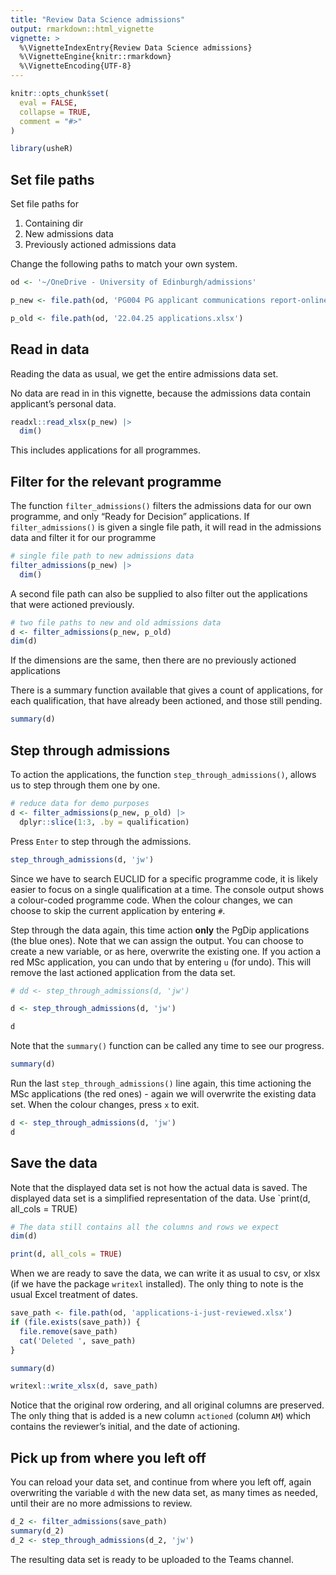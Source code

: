 ```yaml
---
title: "Review Data Science admissions"
output: rmarkdown::html_vignette
vignette: >
  %\VignetteIndexEntry{Review Data Science admissions}
  %\VignetteEngine{knitr::rmarkdown}
  %\VignetteEncoding{UTF-8}
---
```


```r
knitr::opts_chunk$set(
  eval = FALSE,
  collapse = TRUE,
  comment = "#>"
)
```

```r
library(usheR)
```

## Set file paths

Set file paths for

1. Containing dir
2. New admissions data
3. Previously actioned admissions data

Change the following paths to match your own system.

```r
od <- '~/OneDrive - University of Edinburgh/admissions'

p_new <- file.path(od, 'PG004 PG applicant communications report-online 12-May-25.xlsx')

p_old <- file.path(od, '22.04.25 applications.xlsx')
```

## Read in data

Reading the data as usual, we get the entire admissions data set.

No data are read in in this vignette, because the admissions data contain applicant's personal data.

```r
readxl::read_xlsx(p_new) |> 
  dim()
```

This includes applications for all programmes.

## Filter for the relevant programme

The function `filter_admissions()` filters the admissions data for our own programme, and only "Ready for Decision" applications.
If `filter_admissions()` is given a single file path, it will read in the admissions data and filter it for our programme

```r
# single file path to new admissions data
filter_admissions(p_new) |> 
  dim()
```

A second file path can also be supplied to also filter out the applications that were actioned previously.

```r
# two file paths to new and old admissions data
d <- filter_admissions(p_new, p_old)
dim(d)
```

If the dimensions are the same, then there are no previously actioned applications

There is a summary function available that gives a count of applications, for each qualification, that have already been actioned, and those still pending.

```r
summary(d)
```

## Step through admissions

To action the applications, the function `step_through_admissions()`, allows us to step through them one by one.

```r
# reduce data for demo purposes
d <- filter_admissions(p_new, p_old) |> 
  dplyr::slice(1:3, .by = qualification)
```

Press `Enter` to step through the admissions.

```r
step_through_admissions(d, 'jw')
```

Since we have to search EUCLID for a specific programme code, it is likely easier to focus on a single qualification at a time. The console output shows a colour-coded programme code. When the colour changes, we can choose to skip the current application by entering `#`.

Step through the data again, this time action __only__ the PgDip applications (the blue ones). Note that we can assign the output. You can choose to create a new variable, or as here, overwrite the existing one. If you action a red MSc application, you can undo that by entering `u` (for undo). This will remove the last actioned application from the data set.

```r
# dd <- step_through_admissions(d, 'jw')

d <- step_through_admissions(d, 'jw')

d
```

Note that the `summary()` function can be called any time to see our progress.

```r
summary(d)
```

Run the last `step_through_admissions()` line again, this time actioning the MSc applications (the red ones) - again we will overwrite the existing data set.
When the colour changes, press `x` to exit.

```r
d <- step_through_admissions(d, 'jw')
d
```

## Save the data

Note that the displayed data set is not how the actual data is saved. The displayed data set is a simplified representation of the data. Use `print(d, all_cols = TRUE)

```r
# The data still contains all the columns and rows we expect 
dim(d)

print(d, all_cols = TRUE)
```

When we are ready to save the data, we can write it as usual to csv, or xlsx (if we have the package `writexl` installed).
The only thing to note is the usual Excel treatment of dates.

```r
save_path <- file.path(od, 'applications-i-just-reviewed.xlsx')
if (file.exists(save_path)) {
  file.remove(save_path)
  cat('Deleted ', save_path)
}

summary(d)

writexl::write_xlsx(d, save_path)
```

Notice that the original row ordering, and all original columns are preserved. The only thing that is added is a new column `actioned` (column `AM`) which contains the reviewer's initial, and the date of actioning.

## Pick up from where you left off

You can reload your data set, and continue from where you left off, again overwriting the variable `d` with the new data set, as many times as needed, until their are no more admissions to review.

```r
d_2 <- filter_admissions(save_path)
summary(d_2)
d_2 <- step_through_admissions(d_2, 'jw')
```

The resulting data set is ready to be uploaded to the Teams channel.
